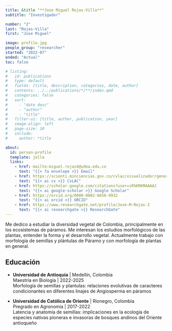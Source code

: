 ```yaml
---
title: &title "**Jose Miguel Rojas-Villa**"
subtitle: "Investigador"

number: "2"
last: "Rojas-Villa"
first: "Jose Miguel"

image: profile.jpg
people_group: "researcher"
started: "2022-07"
ended: "Actual"
toc: false

# listing: 
#   id: publications
#   type: default
#   fields: [title, description, categories, date, author]
#   contents: ../../publications/*/**/index.qmd
#   categories: false
#   sort:
#     - "date desc"
#     - "author"
#     - "title"
#   filter-ui: [title, author, publication, year]
#   image-align: left
#   page-size: 10
#   include:
#     author: *title

about:
  id: person-profile
  template: jolla
  links:
    - href: mailto:miguel.rojas4@udea.edu.co
      text: "{{< fa envelope >}} Email"
    - href: https://scienti.minciencias.gov.co/cvlac/visualizador/generarCurriculoCv.do?cod_rh=0002020998
      text: "{{< ai cv >}} CvLAC"
    - href: https://scholar.google.com/citations?user=iRhKRKMAAAAJ
      text: "{{< ai google-scholar >}} Google Scholar"
    - href: https://orcid.org/0000-0002-6656-9932
      text: "{{< ai orcid >}} ORCID"
    - href: https://www.researchgate.net/profile/Jose-M-Rojas-2
      text: "{{< ai researchgate >}} ResearchGate"
---
```


:::{#person-profile}
:::

Me dedico a estudiar la diversidad vegetal de Colombia, principalmente en los ecosistemas de páramos. Me interesan los estudios morfológicos de las plantas, entender la forma y el desarrollo vegetal. Actualmente trabajo con morfología de semillas y plántulas de Páramo y con morfología de plantas en general.

## Educación

-   **Universidad de Antioquia** \| Medellín, Colombia\
    Maestría en Biología \| 2022-2025\
    Morfología de semillas y plantulas: relaciones evolutivas de caracteres condicionantes en diferentes linajes de Angiosperma en páramos

-   **Universidad de Católica de Oriente** \| Rionegro, Colombia\
    Pregrado en Agronomía \| 2017-2022\
    Latencia y anatomía de semillas: implicaciones en la ecología de especies nativas pioneras e invasoras de bosques andinos del Oriente antioqueño

<!-- ## Publicaciones -->

<!-- ::: {#publications} -->
<!-- ::: -->